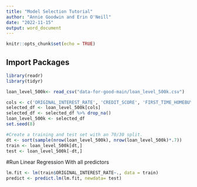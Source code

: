 ```yaml
---
title: "Model Selection Tutorial"
author: "Annie Goodwin and Erin O'Neill"
date: "2022-11-15"
output: word_document
---
```


```r
knitr::opts_chunk$set(echo = TRUE)
```

## Import Packages
```r
library(readr)
library(tidyr)
```


```r
loan_level_500k<- read_csv("data-for-good-main/loan_level_500k.csv")
```

```r
cols <- c('ORIGINAL_INTEREST_RATE', 'CREDIT_SCORE', 'FIRST_TIME_HOMEBUYER_FLAG','ORIGINAL_DEBT_TO_INCOME_RATIO', 'NUMBER_OF_BORROWERS','POSTAL_CODE','LOAN_PURPOSE')
selected_df <- loan_level_500k[cols]
selected_df <- selected_df %>% drop_na()
loan_level_500k <- selected_df
set.seed(8)
```

```r
#Create a training and test set with an 70/30 split.
dt <- sort(sample(nrow(loan_level_500k), nrow(loan_level_500k)*.7))
train <- loan_level_500k[dt,]
test <- loan_level_500k[-dt,]
```

#Run Linear Regression With all predictors
```r
lm.fit <- lm(train$ORIGINAL_INTEREST_RATE~., data = train)
predict <- predict.lm(lm.fit, newdata= test)
```





